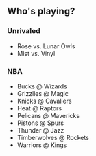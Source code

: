 ## Who's playing?

### Unrivaled

- Rose vs. Lunar Owls
- Mist vs. Vinyl

### NBA

- Bucks @ Wizards
- Grizzlies @ Magic
- Knicks @ Cavaliers
- Heat @ Raptors
- Pelicans @ Mavericks
- Pistons @ Spurs
- Thunder @ Jazz
- Timberwolves @ Rockets
- Warriors @ Kings
